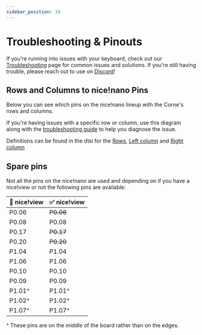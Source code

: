 ```yaml
---
sidebar_position: 10
---
```



# Troubleshooting & Pinouts

If you're running into issues with your keyboard, check out our [Troubleshooting](/troubleshooting) page for common issues and solutions. If you're still having trouble, please reach out to use on [Discord](https://typeractive.xyz/discord)!

## Rows and Columns to nice!nano Pins

Below you can see which pins on the nice!nano lineup with the Corne's rows and columns.

If you're having issues with a specific row or column, use this diagram along with the [troubleshooting guide](/troubleshooting/rows-columns-not-working) to help you diagnose the issue.

<CornePins />

Definitions can be found in the dtsi for the [Rows](https://github.com/zmkfirmware/zmk/blob/main/app/boards/shields/corne/corne.dtsi), [Left column](https://github.com/zmkfirmware/zmk/blob/main/app/boards/shields/corne/corne_left.overlay) and [Right column](https://github.com/zmkfirmware/zmk/blob/main/app/boards/shields/corne/corne_right.overlay)

## Spare pins

Not all the pins on the nice!nano are used and depending on if you have a nice!view or not the following pins are available:

| 🚫 nice!view  | ✅ nice!view |
|-------- |-------------|
| P0.06   | ~~P0.06~~  |
| P0.08   | P0.08  |
| P0.17   | ~~P0.17~~  |
| P0.20   | ~~P0.20~~  |
| P1.04   | P1.04  |
| P1.06   | P1.06  |
| P0.10   | P0.10  |
| P0.09   | P0.09  |
| P1.01^  | P1.01^ |
| P1.02^  | P1.02^ |
| P1.07^  | P1.07^ |

^ These pins are on the middle of the board rather than on the edges.